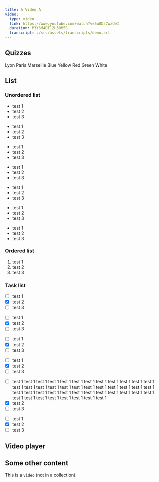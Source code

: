 ```yaml
---
title: A Video A
video:
  type: video
  link: https://www.youtube.com/watch?v=5u0Ds7wzUeI
  duration: P3Y6M4DT12H30M5S
  transcript: ./src/assets/transcripts/demo.srt
---
```


## Quizzes


<Quiz title="What is the capital of France?">
  <QuizOption>Lyon</QuizOption>
  <QuizOption correct>Paris</QuizOption>
  <QuizOption>Marseille</QuizOption>
</Quiz>

<Quiz title="What are the colors of the French flag?" variant="success" multiple>
  <QuizOption correct>Blue</QuizOption>
  <QuizOption>Yellow</QuizOption>
  <QuizOption correct>Red</QuizOption>
  <QuizOption>Green</QuizOption>
  <QuizOption correct>White</QuizOption>
</Quiz>

## List


### Unordered list

<List title="Prerequisites">

- test 1
- test 2
- test 3

</List>

<List title="Prerequisites" variant='minimal' icon="star">

- test 1
- test 2
- test 3

</List>

<List title="Prerequisites" variant='caution'>

- test 1
- test 2
- test 3

</List>

<List title="Prerequisites" variant='danger'>

- test 1
- test 2
- test 3

</List>

<List title="Prerequisites" variant='note'>

- test 1
- test 2
- test 3

</List>

<List title="Prerequisites" variant='success'>

- test 1
- test 2
- test 3

</List>

<List title="Prerequisites" variant='tip'>

- test 1
- test 2
- test 3

</List>

### Ordered list

<List title="Prerequisites">

1. test 1
2. test 2
3. test 3

</List>

### Task list

<List title="Prerequisites">

- [ ] test 1
- [x] test 2
- [ ] test 3

</List>

<List title="Prerequisites" variant='caution'>

- [ ] test 1
- [x] test 2
- [ ] test 3

</List>

<List title="Prerequisites" variant='danger'>

- [ ] test 1
- [x] test 2
- [ ] test 3

</List>

<List title="Prerequisites" variant='note'>

- [ ] test 1
- [x] test 2
- [ ] test 3

</List>

<List title="Prerequisites" variant='success'>

- [ ] test 1 test 1 test 1 test 1 test 1 test 1 test 1 test 1 test 1 test 1 test 1 test 1 test 1 test 1 test 1 test 1 test 1 test 1 test 1 test 1 test 1 test 1 test 1 test 1 test 1 test 1 test 1 test 1 test 1 test 1 test 1 test 1 test 1 test 1 test 1 test 1 test 1 test 1 test 1 test 1 test 1 test 1 test 1 test 1
- [x] test 2
- [ ] test 3

</List>

<List title="Prerequisites" variant='tip'>

- [ ] test 1
- [x] test 2
- [ ] test 3

</List>

## Video player


<VideoPlayer link="https://www.youtube.com/watch?v=5u0Ds7wzUeI" />

## Some other content

This is a `video` (not in a collection).
